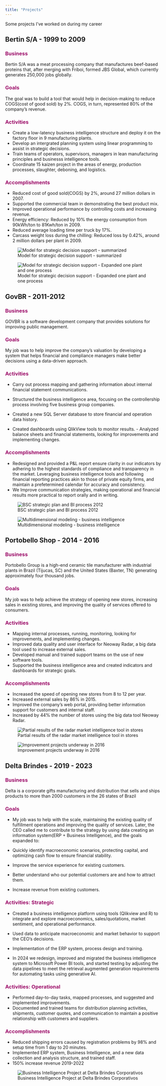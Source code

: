 ```yaml
---
title: "Projects"
---
```


Some projects I've worked on during my career

## Bertin S/A - 1999 to 2009

### [**Business**]{style="color: #9D0F6A ;"}

Bertin S/A was a meat processing company that manufactures beef-based proteins that, after merging with Friboi, formed JBS Global, which currently generates 250,000 jobs globally.

### [**Goals**]{style="color: #9D0F6A ;"}

The goal was to build a tool that would help in decision-making to reduce COGS(cost of good sold) by 2%. COGS, in turn, represented 80% of the company's revenue.

### [**Activities**]{style="color: #9D0F6A ;"}

-   Create a low-latency business intelligence structure and deploy it on the factory floor in 9 manufacturing plants.
-   Develop an intergrated planning system using linear programming to assist in strategic decisions.
-   Train teams of operators, supervisors, managers in lean manufacturing principles and businesss intelligence tools.
-   Coordinate 15 kaizen project in the areas of energy, production processes, slaughter, deboning, and logistics.

### [**Accomplishments**]{style="color: #9D0F6A ;"}

-   Reduced cost of good sold(COGS) by 2%, around 27 million dollars in 2007.
-   Supported the commercial team in demonstrating the best product mix.
-   Improved operational performance by controlling costs and increasing revenue.
-   Energy efficiency: Reduced by 10% the energy consumption from 90kWh/ton to 81Kwh/ton in 2009.
-   Reduced average loading time per truck by 17%.
-   Carcass weight loss during the chilling: Reduced loss by 0.42%, around 2 million dollars per plant in 2009.

![Model for strategic decision support - summarized](img/bertin_sno_1.png)

![Model for strategic decision support - Expanded one plant and one process](img/bertin_sno_2.png)

## GovBR - 2011-2012

### [**Business**]{style="color: #9D0F6A ;"}

GOVBR is a software development company that provides solutions for improving public management.

### [**Goals**]{style="color: #9D0F6A ;"}

My job was to help improve the company's valuation by developing a system that helps financial and compliance managers make better decisions using a data-driven approach.

### [**Activities**]{style="color: #9D0F6A ;"}

-   Carry out process mapping and gathering information about internal financial statement communications.

-   Structured the business intelligence area, focusing on the controllership process involving five business group companies.

-   Created a new SQL Server database to store financial and operation data history.

-   Created dashboards using QlikView tools to monitor results. - Analyzed balance sheets and financial statements, looking for improvements and implementing changes.

### [**Accomplishments**]{style="color: #9D0F6A ;"}

-   Redesigned and provided a P&L report ensure clarity in our indicators by adhering to the highest standards of compliance and transparency in the market. Leveraging business intelligence tools and following financial reporting practices akin to those of private equity firms, and maintain a prefetermined calendar for accuracy and consistency.
-   We Improve communication strategies, making operational and financial results more practical to report orally and in writing.

![BSC strategic plan and BI process 2012](img/govbr_1.png)

![Multidimensional modeling - business intelligence](img/govbr_2.png)

## Portobello Shop - 2014 - 2016

### [**Business**]{style="color: #9D0F6A ;"}

Portobello Group is a high-end ceramic tile manufacturer with industrial plants in Brazil (Tijucas, SC) and the United States (Baxter, TN) generating approximately four thousand jobs.

### [**Goals**]{style="color: #9D0F6A ;"}

My job was to help achieve the strategy of opening new stores, increasing sales in existing stores, and improving the quality of services offered to consumers.

### [**Activities**]{style="color: #9D0F6A ;"}

-   Mapping internal processes, running, monitoring, looking for improvements, and implementing changes.
-   Improved data quality and user interface for Neoway Radar, a big data tool used to increase external sales.
-   Developed manual and trained support teams on the use of new software tools.\
-   Supported the business intelligence area and created indicators and dashboards for strategic goals.

### [**Accomplishments**]{style="color: #9D0F6A ;"}

-   Increased the speed of opening new stores from 8 to 12 per year.
-   Increased external sales by 86% in 2015.
-   Improved the company’s web portal, providing better information support for customers and internal staff.
-   Increased by 44% the number of stores using the big data tool Neoway Radar.

![Partial results of the radar market intelligence tool in stores](img/portobello_2.png)

![Improvement projects underway in 2016](img/portobello_3.png)

## Delta Brindes - 2019 - 2023

### [**Business**]{style="color: #9D0F6A ;"}

Delta is a corporate gifts manufacturing and distribution that sells and ships products to more than 2000 customers in the 26 states of Brazil

### [**Goals**]{style="color: #9D0F6A ;"}

-   My job was to help with the scale, maintaining the existing quality of fulfillment operations and improving the quality of services. Later, the CEO called me to contribute to the  strategy by using data creating an information system(ERP + Business Intelligence), and the goals expanded to:

-   Quickly identify macroeconomic scenarios, protecting capital, and optimizing cash flow to ensure financial stability.

-   Improve the service experience for existing customers.

-   Better understand who our potential customers are and how to attract them.

-   Increase revenue from existing customers.

### [**Activities: Strategic**]{style="color: #9D0F6A ;"}

-   Created a business intelligence platform using tools (Qlikview and R) to integrate and explore macroeconomics, sales/quotations, market sentiment, and operational performance.

-   Used data to anticipate macroeconomic and market behavior to support the CEO's decisions.

-   Implementation of the ERP system, process design and training.

-   In 2024 we redesign, improved and migrated the business intelligence system to Microsoft Power BI tools, and started testing by adjusting the data pipelines to meet the retrieval augmented generation requirements for automating tasks using generative AI.

### [**Activities: Operational**]{style="color: #9D0F6A ;"}

-   Performed day-to-day tasks, mapped processes, and suggested and implemented improvements.
-   Documented and trained teams for distribution planning activities, shipments, customer quotes, and communication to maintain a positive relationship with customers and suppliers.

### [**Accomplishments**]{style="color: #9D0F6A ;"}

-   Reduced shipping errors caused by registration problems by 98% and setup time from 1 day to 20 minutes.
-   Implemented ERP system, Business Intelligence, and a new data collection and analysis structure, and trained staff.
-   150% increase revenue 2019-2022


![Business Intelligence Project at Delta Brindes Corporativos](img/delta_brindes_action.png)
